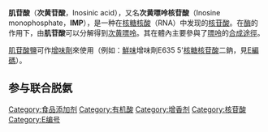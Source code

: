 {{Chembox
| ImageFile = Inosinic acid structure.svg|thumb
| ImageSize = 
| IUPACName = 
| OtherNames = 
| Section1 = {{Chembox Identifiers
| CASNo = 131-99-7
| CASNo_Ref = {{cascite|correct|CAS}}
|    PubChem  =  8582
|    SMILES  =  
|    MeSHName  =  Inosine+monophosphate
|  IUPHAR_ligand  =  5124
|  ChemSpiderID_Ref  = {{chemspidercite|correct|chemspider}}|  ChemSpiderID  =  8264
|  InChI  =  1/C10H13N4O8P/c15-6-4(1-21-23(18,19)20)22-10(7(6)16)14-3-13-5-8(14)11-2-12-9(5)17/h2-4,6-7,10,15-16H,1H2,(H,11,12,17)(H2,18,19,20)/t4-,6-,7-,10-/m1/s1
|  InChIKey  =  GRSZFWQUAKGDAV-KQYNXXCUBU
|  StdInChI_Ref  = {{stdinchicite|correct|chemspider}}|  StdInChI  =  1S/C10H13N4O8P/c15-6-4(1-21-23(18,19)20)22-10(7(6)16)14-3-13-5-8(14)11-2-12-9(5)17/h2-4,6-7,10,15-16H,1H2,(H,11,12,17)(H2,18,19,20)/t4-,6-,7-,10-/m1/s1
|  StdInChIKey_Ref  = {{stdinchicite|correct|chemspider}}|  StdInChIKey  =  GRSZFWQUAKGDAV-KQYNXXCUSA-N
|  ChEMBL_Ref  = {{ebicite|changed|EBI}}|  ChEMBL  =  1233478
|  ChEBI_Ref  = {{ebicite|correct|EBI}}|  ChEBI  =  17202
}}
| Section2 = {{Chembox Properties
|   Formula = C<sub>10</sub>H<sub>13</sub>N<sub>4</sub>O<sub>8</sub>P
|   MolarMass = 348.206
|   Appearance = 
|   Density = 
|   MeltingPt = 
|   BoilingPt = 
  }}
| Section3 = {{Chembox Hazards
|   Solubility = 
|   MainHazards = 
|   FlashPt = 
|   Autoignition = 
  }}
}}
'''肌苷酸'''（'''次黄苷酸'''，Inosinic acid），又名'''次黄嘌呤核苷酸'''（Inosine monophosphate，'''IMP'''），是一种在[[核糖核酸|核糖核酸]]（RNA）中发现的[[核苷酸|核苷酸]]。在[[酶|酶]]的作用下，由'''肌苷酸'''可以分解得到[[次黄嘌呤|次黄嘌呤]]。其在體內主要參與了[[嘌呤|嘌呤]]的[[嘌呤代谢|合成途徑]]。

[[肌苷酸鹽|肌苷酸鹽]]可作[[增味劑|增味劑]]來使用（例如：[[鮮味|鮮味]]增味劑E635 5'[[核糖核苷酸|核糖核苷酸]]二鈉，見[[E編碼|E編碼]]）。

==参与联合脱氨==
{{main|嘌呤核苷酸循环}}

{{鹼基、核苷和核苷酸}}

[[Category:食品添加剂|Category:食品添加剂]]
[[Category:有机酸|Category:有机酸]]
[[Category:增香剂|Category:增香剂]]
[[Category:核苷酸|Category:核苷酸]]
[[Category:E编号|Category:E编号]]


{{biochem-stub}}